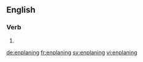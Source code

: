 ==English==

===Verb===
{{head|en|present participle}}

# {{present participle of|enplane|lang=en|nocat=1}}

[[de:enplaning]]
[[fr:enplaning]]
[[sv:enplaning]]
[[vi:enplaning]]